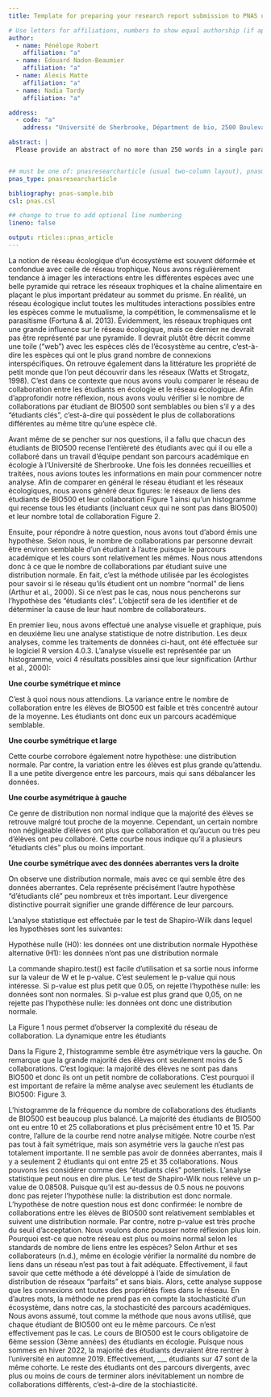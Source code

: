 ```yaml
---
title: Template for preparing your research report submission to PNAS using RMarkdown

# Use letters for affiliations, numbers to show equal authorship (if applicable) and to indicate the corresponding author
author:
  - name: Pénélope Robert
    affiliation: "a"
  - name: Édouard Nadon-Beaumier
    affiliation: "a"
  - name: Alexis Matte
    affiliation: "a"
  - name: Nadia Tardy
    affiliation: "a"

address:
  - code: "a"
    address: "Université de Sherbrooke, Départment de bio, 2500 Boulevard de l'Université, Sherbrooke, Québec, G1V 0A9"

abstract: |
  Please provide an abstract of no more than 250 words in a single paragraph. Abstracts should explain to the general reader the major contributions of the article. References in the abstract must be cited in full within the abstract itself and cited in the text.


## must be one of: pnasresearcharticle (usual two-column layout), pnasmathematics (one column layout), or pnasinvited (invited submissions only)
pnas_type: pnasresearcharticle

bibliography: pnas-sample.bib
csl: pnas.csl

## change to true to add optional line numbering
lineno: false

output: rticles::pnas_article
---
```


La notion de réseau écologique d'un écosystème est souvent déformée et confondue avec celle de réseau trophique. Nous avons régulièrement tendance à imager les interactions entre les différentes espèces avec une belle pyramide qui retrace les réseaux trophiques et la chaîne alimentaire en plaçant le plus important prédateur au sommet du prisme. En réalité, un réseau écologique inclut toutes les multitudes interactions possibles entre les espèces comme le mutualisme, la compétition, le commensalisme et le parasitisme (Fortuna & al. 2013). Évidemment, les réseaux trophiques ont une grande influence sur le réseau écologique, mais ce dernier ne devrait pas être représenté par une pyramide. Il devrait plutôt être décrit comme une toile ("web") avec les espèces clés de l'écosystème au centre, c'est-à-dire les espèces qui ont le plus grand nombre de connexions interspécifiques. On retrouve également dans la littérature les propriété de petit monde que l’on peut découvrir dans les réseaux (Watts et Strogatz, 1998). C'est dans ce contexte que nous avons voulu comparer le réseau de collaboration entre les étudiants en écologie et  le réseau écologique. Afin d'approfondir notre réflexion, nous avons voulu vérifier si le nombre de collaborations par étudiant de BIO500 sont semblables ou bien s'il y a des "étudiants clés", c'est-à-dire qui possèdent le plus de collaborations différentes au même titre qu'une espèce clé. 


Avant même de se pencher sur nos questions, il a fallu que chacun des étudiants de BIO500 recense l'entièreté des étudiants avec qui il ou elle a collaboré dans un travail d'équipe pendant son parcours académique en écologie à l'Université de Sherbrooke. Une fois les données recueillies et traitées, nous avions toutes les informations en main pour commencer notre analyse. Afin de comparer en général le réseau étudiant et les réseaux écologiques, nous avons généré deux figures: le réseaux de liens des étudiants de BIO500 et leur collaboration Figure 1 ainsi qu’un histogramme qui recense tous les étudiants (incluant ceux qui ne sont pas dans BIO500) et leur nombre total de collaboration Figure 2.

Ensuite, pour répondre à notre question, nous avons tout d’abord émis une hypothèse. Selon nous, le nombre de collaborations par personne devrait être environ semblable d'un étudiant à l'autre puisque le parcours académique et les cours sont relativement les mêmes. Nous nous attendons donc à ce que le nombre de collaborations par étudiant suive une distribution normale. En fait, c’est la méthode utilisée par les écologistes pour savoir si le réseau qu’ils étudient ont un nombre “normal” de liens (Arthur et al., 2000). Si ce n’est pas le cas, nous nous pencherons sur l’hypothèse des “étudiants clés”. L’objectif sera de les identifier et de déterminer la cause de leur haut nombre de collaborateurs.



En premier lieu, nous avons effectué une analyse visuelle et graphique, puis en deuxième lieu une analyse statistique de notre distribution. Les deux analyses, comme les traitements de données ci-haut, ont été effectuée sur le logiciel R version 4.0.3.  L’analyse visuelle est représentée par un histogramme, voici 4 résultats possibles ainsi que leur signification (Arthur et al., 2000):

**Une courbe symétrique et mince**
	
C’est à quoi nous nous attendions. La variance entre le nombre de collaboration entre les élèves de BIO500 est faible et très concentré autour de la moyenne. Les étudiants ont donc eux un parcours académique semblable.

**Une courbe symétrique et large**

Cette courbe corrobore également notre hypothèse: une distribution normale. Par contre, la variation entre les élèves est plus grande qu’attendu. Il a une petite divergence entre les parcours, mais qui sans débalancer les données.

**Une courbe asymétrique à gauche**

Ce genre de distribution non normal indique que la majorité des élèves se retrouve malgré tout proche de la moyenne. Cependant, un certain nombre non négligeable d’élèves ont plus que collaboration et qu’aucun ou très peu d’élèves ont peu collaboré. Cette courbe nous indique qu’il a plusieurs “étudiants clés” plus ou moins important.

**Une courbe symétrique avec des données aberrantes vers la droite**

On observe une distribution normale, mais avec ce qui semble être des données aberrantes. Cela représente précisément l’autre hypothèse “d’étudiants clé” peu nombreux et très important. Leur divergence distinctive pourrait signifier une grande différence de leur parcours.

L’analyse statistique est effectuée par le test de Shapiro-Wilk dans lequel les hypothèses sont les suivantes: 

Hypothèse nulle (H0): les données ont une distribution normale
Hypothèse alternative (H1): les données n’ont pas une distribution normale

La commande shapiro.test() est facile d’utilisation et sa sortie nous informe sur la valeur de W et le p-value. C’est seulement le p-value qui nous intéresse. Si p-value est plus petit que 0.05, on rejette l'hypothèse nulle: les données sont non normales. Si p-value est plus grand que 0,05, on ne rejette pas l’hypothèse nulle: les données ont donc une distribution normale.
 
La Figure 1 nous permet d’observer la complexité du réseau de collaboration. La dynamique entre les étudiants

Dans la Figure 2, l’histogramme semble être asymétrique vers la gauche. On remarque que la grande majorité des élèves ont seulement moins de 5 collaborations. C’est logique: la majorité des élèves ne sont pas dans BIO500 et donc ils ont un petit nombre de collaborations. C’est pourquoi il est important de refaire la même analyse avec seulement les étudiants de BIO500: Figure 3.

L’histogramme de la fréquence du nombre de collaborations des étudiants de BIO500 est beaucoup plus balancé. La majorité des étudiants de BIO500 ont eu entre 10 et 25 collaborations et plus précisément entre 10 et 15. Par contre, l’allure de la courbe rend notre analyse mitigée. Notre courbe n’est pas tout à fait symétrique, mais son asymétrie vers la gauche n’est pas totalement importante. Il ne semble pas avoir de données aberrantes, mais il y a seulement 2 étudiants qui ont entre 25 et 35 collaborations. Nous pouvons les considérer comme des “étudiants clés” potentiels. L’analyse statistique peut nous en dire plus. Le test de Shapiro-Wilk nous relève un p-value de 0.08508. Puisque qu’il est au-dessus de 0.5 nous ne pouvons donc pas rejeter l’hypothèse nulle: la distribution est donc normale. L’hypothèse de notre question nous est donc confirmée: le nombre de collaborations entre les élèves de BIO500 sont relativement semblables et suivent une distribution normale. Par contre, notre p-value est très proche du seuil d’acceptation. Nous voulons donc pousser notre réflexion plus loin. Pourquoi est-ce que notre réseau est plus ou moins normal selon les standards de nombre de liens entre les espèces? Selon Arthur et ses collaborateurs (n.d.), même en écologie vérifier la normalité du nombre de liens dans un réseau n’est pas tout à fait adéquate. Effectivement, il faut savoir que cette méthode a été développé à l’aide de simulation de distribution de réseaux “parfaits” et sans biais. Alors, cette analyse suppose que les connexions ont toutes des propriétés fixes dans le réseau. En d’autres mots, la méthode ne prend pas en compte la stochasticité d’un écosystème, dans notre cas, la stochasticité des parcours académiques. Nous avons assumé, tout comme la méthode que nous avons utilisé, que chaque étudiant de BIO500 ont eu le même parcours. Ce n’est effectivement pas le cas. Le cours de BIO500 est le cours obligatoire de 6ème session (3ème années) des étudiants en écologie. Puisque nous sommes en hiver 2022, la majorité des étudiants devraient être rentrer à l’université en automne 2019. Effectivement, ___ étudiants sur 47 sont de la même cohorte. Le reste des étudiants ont des parcours divergents, avec plus ou moins de cours de terminer alors inévitablement un nombre de collaborations différents, c'est-à-dire de la stochiasticité.   


 